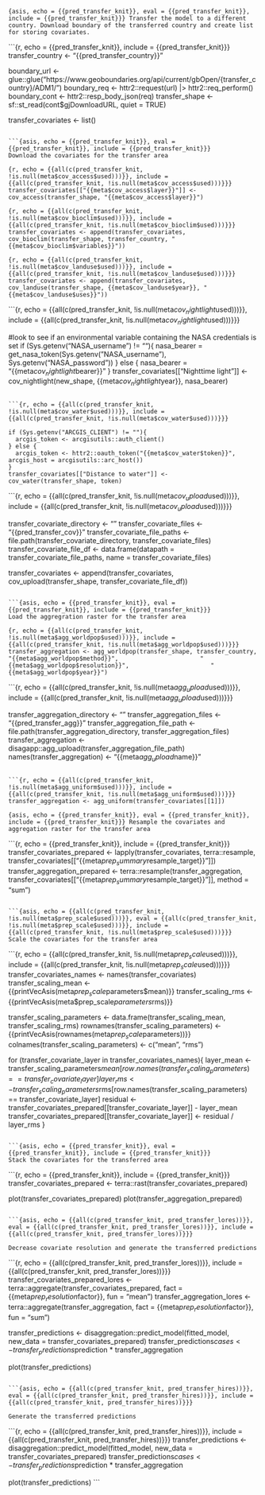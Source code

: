 ```{asis, echo = {{pred_transfer_knit}}, eval = {{pred_transfer_knit}}, include = {{pred_transfer_knit}}}
Transfer the model to a different country. Download boundary of the transferred country and create list for storing covariates.
```

```{r, echo = {{pred_transfer_knit}}, include = {{pred_transfer_knit}}}
transfer_country <- "{{pred_transfer_country}}"

boundary_url <- glue::glue("https://www.geoboundaries.org/api/current/gbOpen/{transfer_country}/ADM1/")
boundary_req <- httr2::request(url) |> httr2::req_perform()
boundary_cont <- httr2::resp_body_json(req)
transfer_shape <- sf::st_read(cont$gjDownloadURL, quiet = TRUE)

transfer_covariates <- list()
```

```{asis, echo = {{pred_transfer_knit}}, eval = {{pred_transfer_knit}}, include = {{pred_transfer_knit}}}
Download the covariates for the transfer area
```

```{r, echo = {{all(c(pred_transfer_knit, !is.null(meta$cov_access$used)))}}, include = {{all(c(pred_transfer_knit, !is.null(meta$cov_access$used)))}}}
transfer_covariates[["{{meta$cov_access$layer}}"]] <- cov_access(transfer_shape, "{{meta$cov_access$layer}}")
```

```{r, echo = {{all(c(pred_transfer_knit, !is.null(meta$cov_bioclim$used)))}}, include = {{all(c(pred_transfer_knit, !is.null(meta$cov_bioclim$used)))}}}
transfer_covariates <- append(transfer_covariates, cov_bioclim(transfer_shape, transfer_country, "{{meta$cov_bioclim$variables}}"))
```

```{r, echo = {{all(c(pred_transfer_knit, !is.null(meta$cov_landuse$used)))}}, include = {{all(c(pred_transfer_knit, !is.null(meta$cov_landuse$used)))}}}
transfer_covariates <- append(transfer_covariates, cov_landuse(transfer_shape, {{meta$cov_landuse$year}}, "{{meta$cov_landuse$uses}}"))
```

```{r, echo = {{all(c(pred_transfer_knit, !is.null(meta$cov_nightlight$used)))}}, include = {{all(c(pred_transfer_knit, !is.null(meta$cov_nightlight$used)))}}}

#look to see if an environmental variable containing the NASA credentials is set 
if (Sys.getenv("NASA_username") != ""){
  nasa_bearer = get_nasa_token(Sys.getenv("NASA_username"), Sys.getenv("NASA_password"))
} else {
  nasa_bearer = "{{meta$cov_nightlight$bearer}}"
}
transfer_covariates[["Nighttime light"]] <- cov_nightlight(new_shape, {{meta$cov_nightlight$year}}, nasa_bearer)
```

```{r, echo = {{all(c(pred_transfer_knit, !is.null(meta$cov_water$used)))}}, include = {{all(c(pred_transfer_knit, !is.null(meta$cov_water$used)))}}}

if (Sys.getenv("ARCGIS_CLIENT") != ""){
  arcgis_token <- arcgisutils::auth_client()
} else {
  arcgis_token <- httr2::oauth_token("{{meta$cov_water$token}}", arcgis_host = arcgisutils::arc_host())
}
transfer_covariates[["Distance to water"]] <-  cov_water(transfer_shape, token)
```

```{r, echo = {{all(c(pred_transfer_knit, !is.null(meta$cov_upload$used)))}}, include = {{all(c(pred_transfer_knit, !is.null(meta$cov_upload$used)))}}}

transfer_covariate_directory <- ""
transfer_covariate_files <- "{{pred_transfer_cov}}"
transfer_covariate_file_paths <- file.path(transfer_covariate_directory, transfer_covariate_files)
transfer_covariate_file_df <- data.frame(datapath = transfer_covariate_file_paths, name = transfer_covariate_files)

transfer_covariates <- append(transfer_covariates, cov_upload(transfer_shape, transfer_covariate_file_df))
```

```{asis, echo = {{pred_transfer_knit}}, eval = {{pred_transfer_knit}}, include = {{pred_transfer_knit}}}
Load the aggregration raster for the transfer area
```

```{r, echo = {{all(c(pred_transfer_knit, !is.null(meta$agg_worldpop$used)))}}, include = {{all(c(pred_transfer_knit, !is.null(meta$agg_worldpop$used)))}}}
transfer_aggregation <- agg_worldpop(transfer_shape, transfer_country, "{{meta$agg_worldpop$method}}",
                      "{{meta$agg_worldpop$resolution}}",
                      "{{meta$agg_worldpop$year}}")
```

```{r, echo = {{all(c(pred_transfer_knit, !is.null(meta$agg_upload$used)))}}, include = {{all(c(pred_transfer_knit, !is.null(meta$agg_upload$used)))}}}

transfer_aggregation_directory <- ""
transfer_aggregation_files <- "{{pred_transfer_agg}}"
transfer_aggregation_file_path <- file.path(transfer_aggregation_directory, transfer_aggregation_files)
transfer_aggregation <- disagapp::agg_upload(transfer_aggregation_file_path)
names(transfer_aggregation) <- "{{meta$agg_upload$name}}"

```

```{r, echo = {{all(c(pred_transfer_knit, !is.null(meta$agg_uniform$used)))}}, include = {{all(c(pred_transfer_knit, !is.null(meta$agg_uniform$used)))}}}
transfer_aggregation <- agg_uniform(transfer_covariates[[1]])
```

```{asis, echo = {{pred_transfer_knit}}, eval = {{pred_transfer_knit}}, include = {{pred_transfer_knit}}}
Resample the covariates and aggregation raster for the transfer area
```

```{r, echo = {{pred_transfer_knit}}, include = {{pred_transfer_knit}}}
transfer_covariates_prepared <- lapply(transfer_covariates, terra::resample, transfer_covariates[["{{meta$prep_summary$resample_target}}"]])
transfer_aggregation_prepared <- terra::resample(transfer_aggregation, transfer_covariates[["{{meta$prep_summary$resample_target}}"]], method = "sum")

```

```{asis, echo = {{all(c(pred_transfer_knit, !is.null(meta$prep_scale$used)))}}, eval = {{all(c(pred_transfer_knit, !is.null(meta$prep_scale$used)))}}, include = {{all(c(pred_transfer_knit, !is.null(meta$prep_scale$used)))}}}
Scale the covariates for the transfer area
```

```{r, echo = {{all(c(pred_transfer_knit, !is.null(meta$prep_scale$used)))}}, include = {{all(c(pred_transfer_knit, !is.null(meta$prep_scale$used)))}}}
transfer_covariates_names <- names(transfer_covariates)
transfer_scaling_mean <- {{printVecAsis(meta$prep_scale$parameters$mean)}}
transfer_scaling_rms <- {{printVecAsis(meta$prep_scale$parameters$rms)}}

transfer_scaling_parameters <- data.frame(transfer_scaling_mean, transfer_scaling_rms)
rownames(transfer_scaling_parameters) <- {{printVecAsis(rownames(meta$prep_scale$parameters))}}
colnames(transfer_scaling_parameters) <- c("mean", "rms")

for (transfer_covariate_layer in transfer_covariates_names){
  layer_mean <- transfer_scaling_parameters$mean[row.names(transfer_scaling_parameters) == transfer_covariate_layer]
  layer_rms <- transfer_scaling_parameters$rms[row.names(transfer_scaling_parameters) == transfer_covariate_layer]
  residual <- transfer_covariates_prepared[[transfer_covariate_layer]] - layer_mean
  transfer_covariates_prepared[[transfer_covariate_layer]] <- residual / layer_rms
}
```

```{asis, echo = {{pred_transfer_knit}}, eval = {{pred_transfer_knit}}, include = {{pred_transfer_knit}}}
Stack the covariates for the transferred area
```

```{r, echo = {{pred_transfer_knit}}, include = {{pred_transfer_knit}}}
transfer_covariates_prepared <- terra::rast(transfer_covariates_prepared)

plot(transfer_covariates_prepared)
plot(transfer_aggregation_prepared)
```

```{asis, echo = {{all(c(pred_transfer_knit, pred_transfer_lores))}}, eval = {{all(c(pred_transfer_knit, pred_transfer_lores))}}, include = {{all(c(pred_transfer_knit, pred_transfer_lores))}}}

Decrease covariate resolution and generate the transferred predictions
```

```{r, echo = {{all(c(pred_transfer_knit, pred_transfer_lores))}}, include = {{all(c(pred_transfer_knit, pred_transfer_lores))}}}
transfer_covariates_prepared_lores <- terra::aggregate(transfer_covariates_prepared, fact = {{meta$prep_resolution$factor}}, fun = "mean")
transfer_aggregation_lores <- terra::aggregate(transfer_aggregation, fact = {{meta$prep_resolution$factor}}, fun = "sum")

transfer_predictions <- disaggregation::predict_model(fitted_model, new_data = transfer_covariates_prepared)
transfer_predictions$cases <- transfer_predictions$prediction * transfer_aggregation 

plot(transfer_predictions)
```

```{asis, echo = {{all(c(pred_transfer_knit, pred_transfer_hires))}}, eval = {{all(c(pred_transfer_knit, pred_transfer_hires))}}, include = {{all(c(pred_transfer_knit, pred_transfer_hires))}}}

Generate the transferred predictions
```

```{r, echo = {{all(c(pred_transfer_knit, pred_transfer_hires))}}, include = {{all(c(pred_transfer_knit, pred_transfer_hires))}}}
transfer_predictions <- disaggregation::predict_model(fitted_model, new_data = transfer_covariates_prepared)
transfer_predictions$cases <- transfer_predictions$prediction * transfer_aggregation 

plot(transfer_predictions)
```
